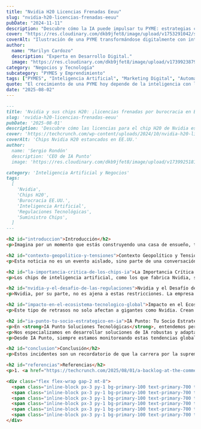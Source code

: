 ```yaml
---
title: "Nvidia H20 Licencias Frenadas Eeuu"
slug: "nvidia-h20-licencias-frenadas-eeuu"
pubDate: "2024-11-11"
description: "Descubre cómo la IA puede impulsar tu PYME: estrategias concretas de marketing, automatización y datos para aumentar ventas."
cover: "https://res.cloudinary.com/dkb9jfet8/image/upload/v1753291042/small-business_kk56r6.jpg"
coverAlt: "Ilustración de una PYME transformándose digitalmente con inteligencia artificial."
author:
  name: "Marilyn Cardozo"
  description: "Experta en Desarrollo Digital."
  image: "https://res.cloudinary.com/dkb9jfet8/image/upload/v1739923879/marilyn_s2mi4a.png"
category: "Negocios y Tecnología"
subcategory: "PYMES y Emprendimiento"
tags: ["PYMES", "Inteligencia Artificial", "Marketing Digital", "Automatización", "Ventas"]
quote: "El crecimiento de una PYME hoy depende de la inteligencia con la que se aplican datos, IA y estrategia. — Sergio Rondón"
date: "2025-08-02"
---
```



```markdown
---
title: 'Nvidia y sus chips H20: ¡licencias frenadas por burocracia en EE.UU.!'
slug: 'nvidia-h20-licencias-frenadas-eeuu'
pubDate: '2025-08-01'
description: 'Descubre cómo las licencias para el chip H20 de Nvidia están estancadas por burocracia en EE.UU., frenando la innovación en IA y generando tensiones entre empresas tecnológicas y gobiernos.'
cover: 'https://techcrunch.com/wp-content/uploads/2024/10/nvidia-h20-licenses.jpg' 
coverAlt: 'Chips Nvidia H20 estancados en EE.UU.'
author:
  name: 'Sergio Rondón'
  description: 'CEO de IA Punto'
  image: 'https://res.cloudinary.com/dkb9jfet8/image/upload/v1739925181/sergio_gdcaeh.png'

category: 'Inteligencia Artificial y Negocios'
tags:
  [
    'Nvidia',
    'Chips H20',
    'Burocracia EE.UU.',
    'Inteligencia Artificial',
    'Regulaciones Tecnológicas',
    'Suministro Chips',
  ]
---

<h2 id="introduccion">Introducción</h2>
<p>Imagina por un momento que estás construyendo una casa de ensueño, tienes los planos listos, los materiales elegidos, pero de repente, el suministro de un componente clave se detiene en la aduana. Algo similar está ocurriendo en el vertiginoso mundo de la inteligencia artificial y los chips de alta tecnología, específicamente con las licencias para el chip <strong>H20 de Nvidia</strong>, que al parecer, están estancadas debido a un cuello de botella en el Departamento de Comercio de Estados Unidos.</p>

<h2 id="contexto-geopolitico-y-tensiones">Contexto Geopolítico y Tensiones</h2>
<p>Esta noticia no es un evento aislado, sino parte de una conversación mucho más amplia y compleja que se ha estado desarrollando a nivel global. Hace menos de una semana, expertos en seguridad nacional habían instado a la administración a reconsiderar su decisión de permitir que Nvidia exportara sus chips H20 a China. Esto subraya la tensión constante entre el deseo de las empresas tecnológicas de innovar y expandirse, y las preocupaciones de los gobiernos sobre la seguridad nacional y la ventaja tecnológica.</p>

<h2 id="la-importancia-critica-de-los-chips-ia">La Importancia Crítica de los Chips de IA</h2>
<p>Los chips de inteligencia artificial, como los que fabrica Nvidia, son el motor que impulsa la revolución de la IA. Son componentes esenciales para todo, desde modelos de lenguaje avanzados hasta sistemas de conducción autónoma y análisis de datos masivos. La demanda de estos chips es inmensa y sigue creciendo a un ritmo exponencial. Por ello, cualquier interrupción en su suministro o en la aprobación de sus licencias tiene repercusiones significativas en toda la cadena de valor tecnológica y en el ritmo de la innovación.</p>

<h2 id="nvidia-y-el-desafio-de-las-regulaciones">Nvidia y el Desafío de las Regulaciones</h2>
<p>Nvidia, por su parte, no es ajena a estas restricciones. La empresa ha estado trabajando activamente para diseñar versiones de sus chips que cumplan con las regulaciones de exportación, buscando un equilibrio entre su capacidad de operar en mercados clave y el cumplimiento de las normativas gubernamentales. El chip H20 es precisamente uno de esos esfuerzos, diseñado para adaptarse a las restricciones impuestas, pero aun así, parece que se encuentra con un muro de burocracia.</p>

<h2 id="impacto-en-el-ecosistema-tecnologico-global">Impacto en el Ecosistema Tecnológico Global</h2>
<p>Este tipo de retrasos no solo afectan a gigantes como Nvidia. Crean ondas en todo el ecosistema tecnológico. Las empresas que dependen de estos chips para desarrollar y desplegar sus soluciones de IA pueden ver sus planes demorados, sus costos aumentados y su capacidad de competir en el mercado global, comprometida. La innovación, que es la savia del progreso tecnológico, puede verse ralentizada.</p>

<h2 id="ia-punto-tu-socio-estrategico-en-ia">IA Punto: Tu Socio Estratégico en IA</h2>
<p>En <strong>IA Punto Soluciones Tecnológicas</strong>, entendemos perfectamente la importancia de contar con las herramientas adecuadas para impulsar tus proyectos de inteligencia artificial. Aunque no podemos controlar los vaivenes de la política global o los retrasos en las licencias de chips, sí podemos ayudarte a navegar este complejo panorama. Nuestra misión en IA Punto es asegurar que tu negocio pueda aprovechar el poder de la inteligencia artificial, sin importar los desafíos externos.</p>
<p>Nos especializamos en desarrollar soluciones de IA robustas y adaptables, que no siempre dependen exclusivamente del último y más potente hardware disponible en el mercado. A menudo, la clave del éxito radica en una estrategia de IA bien pensada, en la optimización del software y en el aprovechamiento inteligente de los recursos existentes. En IA Punto, te ayudamos a diseñar arquitecturas de IA eficientes, a implementar modelos avanzados y a integrar la inteligencia artificial en tus operaciones de manera fluida, asegurando que tu negocio siga siendo competitivo y ágil.</p>
<p>Desde IA Punto, siempre estamos monitoreando estas tendencias globales porque sabemos que tienen un impacto directo en cómo las empresas abordan sus estrategias tecnológicas. Nos anticipamos a los cambios para poder ofrecerte las mejores soluciones y asesoramiento, permitiéndote concentrarte en lo que mejor sabes hacer: hacer crecer tu negocio. En un mundo donde la disponibilidad de hardware de vanguardia puede ser incierta, contar con un socio estratégico que entienda la optimización y la adaptabilidad es más importante que nunca.</p>

<h2 id="conclusion">Conclusión</h2>
<p>Estos incidentes son un recordatorio de que la carrera por la supremacía en inteligencia artificial no es solo una cuestión de desarrollo tecnológico, sino también de geopolítica, regulaciones y burocracia. Para las empresas que buscan liderar en el espacio de la IA, es crucial tener una visión clara y socios que puedan ayudarles a superar los obstáculos inesperados. En <strong>IA Punto</strong>, estamos aquí para ser ese socio, ayudándote a construir soluciones de IA que no solo sean potentes, sino también resilientes frente a los desafíos del mundo real.</p>

<h2 id="referencias">Referencias</h2>
<p>1. <a href="https://techcrunch.com/2025/08/01/a-backlog-at-the-commerce-department-is-reportedly-stalling-nvidiass-h20-chip-licenses/" target="_blank" rel="noopener noreferrer">TechCrunch: Backlog en el Departamento de Comercio de EE.UU. estanca licencias de chips H20 de Nvidia</a></p>

<div class="flex flex-wrap gap-2 mt-8">
  <span class="inline-block px-3 py-1 bg-primary-100 text-primary-700 text-xs font-semibold rounded-full shadow-sm">Nvidia</span>
  <span class="inline-block px-3 py-1 bg-primary-100 text-primary-700 text-xs font-semibold rounded-full shadow-sm">Chips H20</span>
  <span class="inline-block px-3 py-1 bg-primary-100 text-primary-700 text-xs font-semibold rounded-full shadow-sm">Burocracia EE.UU.</span>
  <span class="inline-block px-3 py-1 bg-primary-100 text-primary-700 text-xs font-semibold rounded-full shadow-sm">Inteligencia Artificial</span>
  <span class="inline-block px-3 py-1 bg-primary-100 text-primary-700 text-xs font-semibold rounded-full shadow-sm">Regulaciones Tecnológicas</span>
  <span class="inline-block px-3 py-1 bg-primary-100 text-primary-700 text-xs font-semibold rounded-full shadow-sm">Suministro Chips</span>
</div>
```